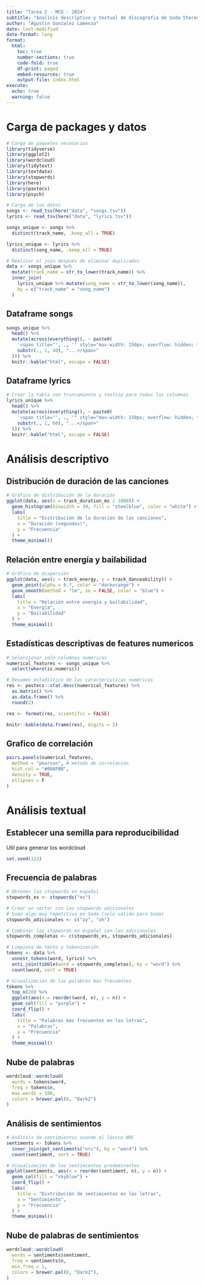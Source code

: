 ```yaml
---
title: "Tarea 2 - MCD - 2024"
subtitle: "Analisis descriptivo y textual de discografia de Soda Stereo"
author: "Agustin Gonzalez Lamenza"
date: last-modified
date-format: long
format: 
  html:
    toc: true
    number-sections: true
    code-fold: true
    df-print: paged
    embed-resources: true
    output-file: index.html
execute:
  echo: true
  warning: false
---
```


# Carga de packages y datos

```r
# Carga de paquetes necesarios
library(tidyverse)
library(ggplot2)
library(wordcloud)
library(tidytext)
library(textdata)
library(stopwords)
library(here)
library(pastecs)
library(psych)

# Carga de los datos
songs <- read_tsv(here("data", "songs.tsv"))
lyrics <- read_tsv(here("data", "lyrics.tsv"))

songs_unique <- songs %>%
  distinct(track_name, .keep_all = TRUE)

lyrics_unique <- lyrics %>%
  distinct(song_name, .keep_all = TRUE)

# Realizar el join después de eliminar duplicados
data <- songs_unique %>%
  mutate(track_name = str_to_lower(track_name)) %>%
  inner_join(
    lyrics_unique %>% mutate(song_name = str_to_lower(song_name)),
    by = c("track_name" = "song_name")
  )
```

## Dataframe songs

```r
songs_unique %>%
  head() %>%
  mutate(across(everything(), ~ paste0(
    '<span title="', ., '" style="max-width: 150px; overflow: hidden; text-overflow: ellipsis; white-space: nowrap;">',
    substr(., 1, 40), "...</span>"
  ))) %>%
  knitr::kable("html", escape = FALSE)
```

## Dataframe lyrics

```r
# Crear la tabla con truncamiento y tooltip para todas las columnas
lyrics_unique %>%
  head() %>%
  mutate(across(everything(), ~ paste0(
    '<span title="', ., '" style="max-width: 150px; overflow: hidden; text-overflow: ellipsis; white-space: nowrap;">',
    substr(., 1, 60), "...</span>"
  ))) %>%
  knitr::kable("html", escape = FALSE)
```

# Análisis descriptivo

## Distribución de duración de las canciones

```r
# Gráfico de distribución de la duración
ggplot(data, aes(x = track_duration_ms / 1000)) +
  geom_histogram(binwidth = 30, fill = "steelblue", color = "white") +
  labs(
    title = "Distribución de la duración de las canciones",
    x = "Duración (segundos)",
    y = "Frecuencia"
  ) +
  theme_minimal()
```

## Relación entre energía y bailabilidad

```r
# Gráfico de dispersión
ggplot(data, aes(x = track_energy, y = track_danceability)) +
  geom_point(alpha = 0.7, color = "darkorange") +
  geom_smooth(method = "lm", se = FALSE, color = "blue") +
  labs(
    title = "Relación entre energía y bailabilidad",
    x = "Energía",
    y = "Bailabilidad"
  ) +
  theme_minimal()
```

## Estadísticas descriptivas de features numericos

```r
# Seleccionar solo columnas numéricas
numerical_features <- songs_unique %>%
  select(where(is.numeric))

# Resumen estadístico de las características numéricas
res <- pastecs::stat.desc(numerical_features) %>%
  as.matrix() %>%
  as.data.frame() %>%
  round(2)

res <- format(res, scientific = FALSE)

knitr::kable(data.frame(res), digits = 2)
```

## Grafico de correlación

```r
pairs.panels(numerical_features,
  method = "pearson", # metodo de correlación
  hist.col = "#00AFBB",
  density = TRUE,
  ellipses = F
)
```

# Análisis textual

## Establecer una semilla para reproducibilidad
Util para generar los wordcloud

```r
set.seed(123)
```


## Frecuencia de palabras

```r
# Obtener las stopwords en español
stopwords_es <- stopwords("es")

# Crear un vector con las stopwords adicionales
# Sumo algo muy repetitivo en Soda (solo valido para Soda)
stopwords_adicionales <- c("ay", "oh")

# Combinar las stopwords en español con las adicionales
stopwords_completas <- c(stopwords_es, stopwords_adicionales)

# Limpieza de texto y tokenización
tokens <- data %>%
  unnest_tokens(word, lyrics) %>%
  anti_join(tibble(word = stopwords_completas), by = "word") %>%
  count(word, sort = TRUE)

# Visualización de las palabras más frecuentes
tokens %>%
  top_n(20) %>%
  ggplot(aes(x = reorder(word, n), y = n)) +
  geom_col(fill = "purple") +
  coord_flip() +
  labs(
    title = "Palabras más frecuentes en las letras",
    x = "Palabras",
    y = "Frecuencia"
  ) +
  theme_minimal()
```

## Nube de palabras

```r
wordcloud::wordcloud(
  words = tokens$word,
  freq = tokens$n,
  max.words = 100,
  colors = brewer.pal(8, "Dark2")
)
```

## Análisis de sentimientos

```r
# Análisis de sentimientos usando el léxico NRC
sentiments <- tokens %>%
  inner_join(get_sentiments("nrc"), by = "word") %>%
  count(sentiment, sort = TRUE)

# Visualización de los sentimientos predominantes
ggplot(sentiments, aes(x = reorder(sentiment, n), y = n)) +
  geom_col(fill = "skyblue") +
  coord_flip() +
  labs(
    title = "Distribución de sentimientos en las letras",
    x = "Sentimiento",
    y = "Frecuencia"
  ) +
  theme_minimal()
```

## Nube de palabras de sentimientos

```r
wordcloud::wordcloud(
  words = sentiments$sentiment,
  freq = sentiments$n,
  min.freq = 1,
  colors = brewer.pal(8, "Dark2"),
)
```